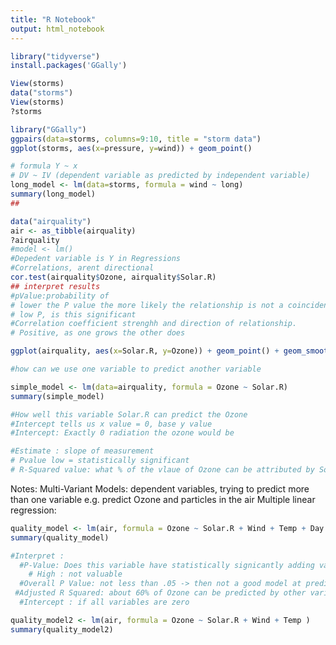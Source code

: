 ```yaml
---
title: "R Notebook"
output: html_notebook
---
```

```r
library("tidyverse")
install.packages('GGally')

View(storms)
data("storms")
View(storms)
?storms
```

```r
library("GGally")
ggpairs(data=storms, columns=9:10, title = "storm data")
ggplot(storms, aes(x=pressure, y=wind)) + geom_point()
```

```r
# formula Y ~ x
# DV ~ IV (dependent variable as predicted by independent variable)
long_model <- lm(data=storms, formula = wind ~ long)
summary(long_model)
## 
```
```r
data("airquality")
air <- as_tibble(airquality)
?airquality
#model <- lm()
#Depedent variable is Y in Regressions
#Correlations, arent directional
cor.test(airquality$Ozone, airquality$Solar.R)
## interpret results
#pValue:probability of 
# lower the P value the more likely the relationship is not a coincidence
# low P, is this significant
#Correlation coefficient strenghh and direction of relationship.
# Positive, as one grows the other does

ggplot(airquality, aes(x=Solar.R, y=Ozone)) + geom_point() + geom_smooth()

#how can we use one variable to predict another variable

simple_model <- lm(data=airquality, formula = Ozone ~ Solar.R)
summary(simple_model)

#How well this variable Solar.R can predict the Ozone
#Intercept tells us x value = 0, base y value
#Intercept: Exactly 0 radiation the ozone would be

#Estimate : slope of measurement
# Pvalue low = statistically significant
# R-Squared value: what % of the vlaue of Ozone can be attributed by Solar R
```
Notes:
Multi-Variant Models:
  dependent variables, trying to predict more than one variable 
  e.g. predict Ozone and particles in the air
Multiple linear regression:

```r
quality_model <- lm(air, formula = Ozone ~ Solar.R + Wind + Temp + Day + Month)
summary(quality_model)

#Interpret : 
  #P-Value: Does this variable have statistically signicantly adding value to model
    # High : not valuable
  #Overall P Value: not less than .05 -> then not a good model at predicting 
 #Adjusted R Squared: about 60% of Ozone can be predicted by other variables
  #Intercept : if all variables are zero

quality_model2 <- lm(air, formula = Ozone ~ Solar.R + Wind + Temp )
summary(quality_model2)
```

